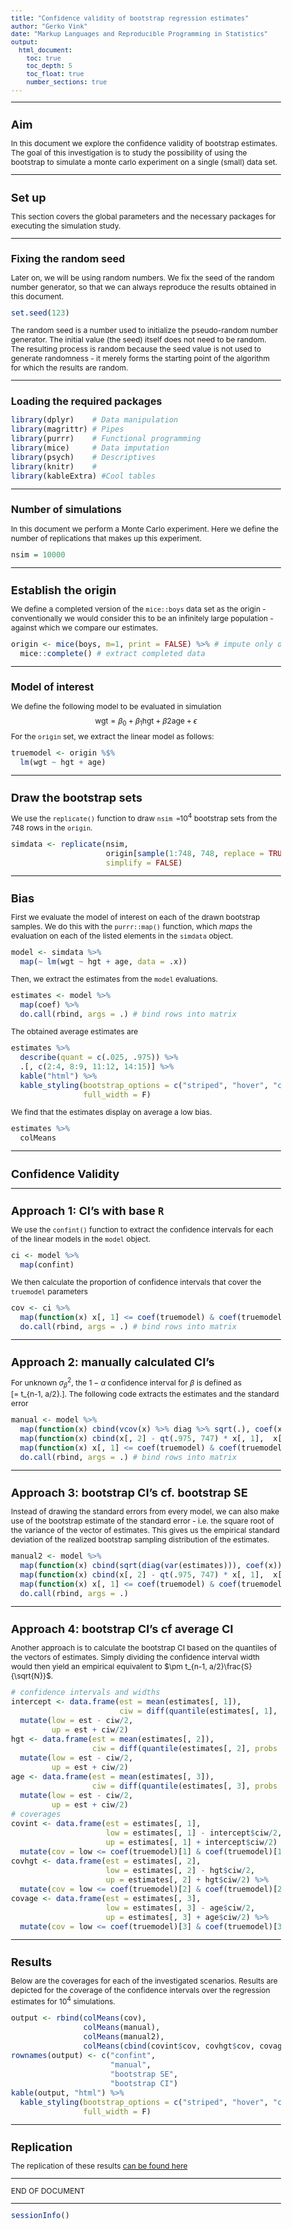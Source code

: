 ```yaml
---
title: "Confidence validity of bootstrap regression estimates"
author: "Gerko Vink"
date: "Markup Languages and Reproducible Programming in Statistics"
output: 
  html_document:
    toc: true
    toc_depth: 5
    toc_float: true
    number_sections: true
---
```


<style type="text/css">

body{ /* Normal  */
      font-size: 12px;
  }
td {  /* Table  */
  font-size: 12px;
}
h1.title {
  font-size: 20px;
  color: DarkBlue;
}
h1 { /* Header 1 */
  font-size: 18px;
}
h2 { /* Header 2 */
    font-size: 16px;
}
h3 { /* Header 3 */
  font-size: 14px;
}
code.r{ /* Code block */
    font-size: 12px;
}
pre { /* Code block - determines code spacing between lines */
    font-size: 12px;
}
</style>

---

# Aim
In this document we explore the confidence validity of bootstrap estimates. The goal of this investigation is to study the possibility of using the bootstrap to simulate a monte carlo experiment on a single (small) data set. 

---

# Set up
This section covers the global parameters and the necessary packages for executing the simulation study. 

---

## Fixing the random seed
Later on, we will be using random numbers. We fix the seed of the random number generator, so that we can always reproduce the results obtained in this document. 
```r
set.seed(123)
```
The random seed is a number used to initialize the pseudo-random number generator. The initial value (the seed) itself does not need to be random. The resulting process is random because the seed value is not used to generate randomness - it merely forms the starting point of the algorithm for which the results are random.

---

## Loading the required packages
```r
library(dplyr)    # Data manipulation
library(magrittr) # Pipes
library(purrr)    # Functional programming
library(mice)     # Data imputation
library(psych)    # Descriptives
library(knitr)    # 
library(kableExtra) #Cool tables
```

---

## Number of simulations
In this document we perform a Monte Carlo experiment. Here we define the number of replications that makes up this experiment. 
```r
nsim = 10000
```

---

# Establish the origin
We define a completed version of the `mice::boys` data set as the origin - conventionally we would consider this to be an infinitely large population - against which we compare our estimates. 
```r
origin <- mice(boys, m=1, print = FALSE) %>% # impute only once
  mice::complete() # extract completed data
```

---

## Model of interest
We define the following model to be evaluated in simulation
$$\text{wgt} = \beta_0 + \beta_1\text{hgt} + \beta2\text{age} + \epsilon$$
For the `origin` set, we extract the linear model as follows:
```r
truemodel <- origin %$%
  lm(wgt ~ hgt + age)
```

---

# Draw the bootstrap sets
We use the `replicate()` function to draw `nsim =`$10^4$ bootstrap sets from the 748 rows in the `origin`.
```r
simdata <- replicate(nsim, 
                     origin[sample(1:748, 748, replace = TRUE), ], 
                     simplify = FALSE)
```

---

# Bias
First we evaluate the model of interest on each of the drawn bootstrap samples. We do this with the `purrr::map()` function, which *maps* the evaluation on each of the listed elements in the `simdata` object.
```r
model <- simdata %>% 
  map(~ lm(wgt ~ hgt + age, data = .x))
```
Then, we extract the estimates from the `model` evaluations.
```r
estimates <- model %>% 
  map(coef) %>% 
  do.call(rbind, args = .) # bind rows into matrix
```

The obtained average estimates are 
```r
estimates %>% 
  describe(quant = c(.025, .975)) %>%
  .[, c(2:4, 8:9, 11:12, 14:15)] %>%
  kable("html") %>%
  kable_styling(bootstrap_options = c("striped", "hover", "condensed"),
                full_width = F)
```

We find that the estimates display on average a low bias. 
```r
estimates %>% 
  colMeans
```


---

# Confidence Validity

---

# Approach 1: CI's with base `R`

We use the `confint()` function to extract the confidence intervals for each of the linear models in the `model` object. 
```r
ci <- model %>% 
  map(confint)

```
We then calculate the proportion of confidence intervals that cover the `truemodel` parameters
```r
cov <- ci %>% 
  map(function(x) x[, 1] <= coef(truemodel) & coef(truemodel) <= x[, 2]) %>%
  do.call(rbind, args = .) # bind rows into matrix
```

---

# Approach 2: manually calculated CI's
For unknown $\sigma^2_\beta$, the $1-\alpha$ confidence interval for $\beta$ is defined as  
\[\mu = \hat{\beta} \pm t_{n-1, a/2}\frac{S}{\sqrt{N}}.\]. The following code extracts the estimates and the standard error
```r
manual <- model %>% 
  map(function(x) cbind(vcov(x) %>% diag %>% sqrt(.), coef(x))) %>% # est and resp. vars
  map(function(x) cbind(x[, 2] - qt(.975, 747) * x[, 1],  x[, 2] + qt(.975, 747) * x[, 1])) %>%
  map(function(x) x[, 1] <= coef(truemodel) & coef(truemodel) <= x[, 2]) %>%
  do.call(rbind, args = .) # bind rows into matrix
```

---

# Approach 3: bootstrap CI's cf. bootstrap SE
Instead of drawing the standard errors from every model, we can also make use of the bootstrap estimate of the standard error - i.e. the square root of the variance of the vector of estimates. This gives us the empirical standard deviation of the realized bootstrap sampling distribution of the estimates. 
```r
manual2 <- model %>% 
  map(function(x) cbind(sqrt(diag(var(estimates))), coef(x))) %>% # sd of 
  map(function(x) cbind(x[, 2] - qt(.975, 747) * x[, 1],  x[, 2] + qt(.975, 747) * x[, 1])) %>%
  map(function(x) x[, 1] <= coef(truemodel) & coef(truemodel) <= x[, 2]) %>%
  do.call(rbind, args = .)
```

---

# Approach 4: bootstrap CI's cf average CI
Another approach is to calculate the bootstrap CI based on the quantiles of the vectors of estimates. Simply dividing the confidence interval width would then yield an empirical equivalent to $\pm t_{n-1, a/2}\frac{S}{\sqrt{N}}$. 
```r
# confidence intervals and widths
intercept <- data.frame(est = mean(estimates[, 1]), 
                        ciw = diff(quantile(estimates[, 1], probs = c(.025, .975)))) %>%
  mutate(low = est - ciw/2,
         up = est + ciw/2)
hgt <- data.frame(est = mean(estimates[, 2]), 
                  ciw = diff(quantile(estimates[, 2], probs = c(.025, .975)))) %>%
  mutate(low = est - ciw/2,
         up = est + ciw/2)
age <- data.frame(est = mean(estimates[, 3]), 
                  ciw = diff(quantile(estimates[, 3], probs = c(.025, .975)))) %>%
  mutate(low = est - ciw/2,
         up = est + ciw/2)
# coverages
covint <- data.frame(est = estimates[, 1], 
                     low = estimates[, 1] - intercept$ciw/2,
                     up = estimates[, 1] + intercept$ciw/2) %>%
  mutate(cov = low <= coef(truemodel)[1] & coef(truemodel)[1] <= up)
covhgt <- data.frame(est = estimates[, 2], 
                     low = estimates[, 2] - hgt$ciw/2,
                     up = estimates[, 2] + hgt$ciw/2) %>%
  mutate(cov = low <= coef(truemodel)[2] & coef(truemodel)[2] <= up)
covage <- data.frame(est = estimates[, 3], 
                     low = estimates[, 3] - age$ciw/2,
                     up = estimates[, 3] + age$ciw/2) %>%
  mutate(cov = low <= coef(truemodel)[3] & coef(truemodel)[3] <= up)
```

---

# Results
Below are the coverages for each of the investigated scenarios. Results are depicted for the coverage of the confidence intervals over the regression estimates for $10^4$ simulations.
```r
output <- rbind(colMeans(cov), 
                colMeans(manual), 
                colMeans(manual2), 
                colMeans(cbind(covint$cov, covhgt$cov, covage$cov)))
rownames(output) <- c("confint", 
                      "manual", 
                      "bootstrap SE", 
                      "bootstrap CI")
kable(output, "html") %>%
  kable_styling(bootstrap_options = c("striped", "hover", "condensed"),
                full_width = F)
```

---

# Replication
The replication of these results [can be found here]()

---

END OF DOCUMENT

---

```r
sessionInfo()
```


